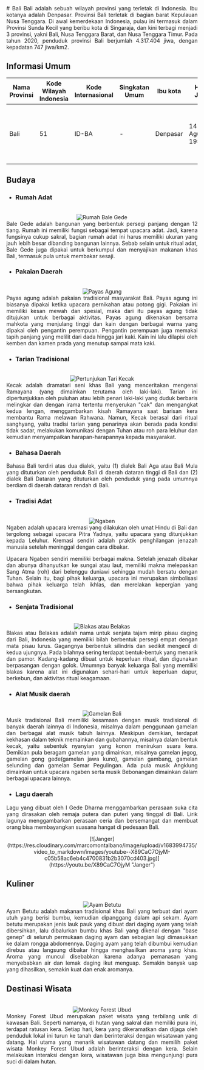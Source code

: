 <div align="justify">
   # Bali
   Bali adalah sebuah wilayah provinsi yang terletak di Indonesia. Ibu kotanya adalah Denpasar. Provinsi Bali terletak di bagian barat Kepulauan Nusa Tenggara. Di awal kemerdekaan Indonesia, pulau ini termasuk dalam Provinsi Sunda Kecil yang beribu kota di Singaraja, dan kini terbagi menjadi 3 provinsi, yakni Bali, Nusa Tenggara Barat, dan Nusa Tenggara Timur. Pada tahun 2020, penduduk provinsi Bali berjumlah 4.317.404 jiwa, dengan kepadatan 747 jiwa/km2.

   ## Informasi Umum
   | Nama Provinsi | Kode Wilayah Indonesia | Kode Internasional | Singkatan Umum |      Ibu kota    |         Hari Jadi        | Lambang                                                              |
   |---------------|------------------------|--------------------|----------------|------------------|--------------------------|----------------------------------------------------------------------|
   |     Bali      |           51           |       ID-BA        |        -       |      Denpasar    |    14 Agustus 1958       | <div align="center"><img alt="Lambang" width="150" src="https://upload.wikimedia.org/wikipedia/commons/thumb/1/10/Coat_of_arms_of_Bali.svg/759px-Coat_of_arms_of_Bali.svg.png"/></div> |

   ## Budaya

   - ### Rumah Adat
   <br/>
   <div align="center"><img alt="Rumah Bale Gede" src="https://cdn-cms.pgimgs.com/static/2019/10/5.-Bale-Gede.jpg"/></div>
   Bale Gede adalah bangunan yang berbentuk persegi panjang dengan 12 tiang. Rumah ini memiliki fungsi sebagai tempat upacara adat. Jadi, karena fungsinya cukup sakral, bagian rumah adat ini harus memiliki ukuran yang jauh lebih besar dibanding bangunan lainnya. Sebab selain untuk ritual adat, Bale Gede juga dipakai untuk berkumpul dan menyajikan makanan khas Bali, termasuk pula untuk membakar sesaji.
   
   - ### Pakaian Daerah
   <br/>
   <div align="center"><img alt="Payas Agung" src="https://student-activity.binus.ac.id/himdkv/wp-content/uploads/sites/11/2021/10/6.png"/></div>
   Payas agung adalah pakaian tradisional masyarakat Bali. Payas agung ini biasanya dipakai ketika upacara pernikahan atau potong gigi. Pakaian ini memiliki kesan mewah dan spesial, maka dari itu payas agung tidak ditujukan untuk berbagai aktivitas. Payas agung dikenakan bersama mahkota yang menjulang tinggi dan kain dengan berbagai warna yang dipakai oleh pengantin perempuan. Pengantin perempuan juga memakai tapih panjang yang melilit dari dada hingga jari kaki. Kain ini lalu dilapisi oleh kemben dan kamen prada yang menutup sampai mata kaki.
   
   - ### Tarian Tradisional
   <br/>
   <div align="center"><img alt="Pertunjukan Tari Kecak" src="https://upload.wikimedia.org/wikipedia/commons/thumb/b/b6/Kecak_Uluwatu_Covid19.jpg/1200px-Kecak_Uluwatu_Covid19.jpg"/></div>
   Kecak adalah dramatari seni khas Bali yang menceritakan mengenai Ramayana (yang dimainkan terutama oleh laki-laki). Tarian ini dipertunjukkan oleh puluhan atau lebih penari laki-laki yang duduk berbaris melingkar dan dengan irama tertentu menyerukan "cak" dan mengangkat kedua lengan, menggambarkan kisah Ramayana saat barisan kera membantu Rama melawan Rahwana. Namun, Kecak berasal dari ritual sanghyang, yaitu tradisi tarian yang penarinya akan berada pada kondisi tidak sadar, melakukan komunikasi dengan Tuhan atau roh para leluhur dan kemudian menyampaikan harapan-harapannya kepada masyarakat.
   
   - ### Bahasa Daerah
   Bahasa Bali terdiri atas dua dialek, yaitu (1) dialek Bali Aga atau Bali Mula yang dituturkan oleh penduduk Bali di daerah dataran tinggi di Bali dan (2) dialek Bali Dataran yang dituturkan oleh penduduk yang pada umumnya berdiam di daerah dataran rendah di Bali.

   - ### Tradisi Adat
   <br/>
   <div align="center"><img alt="Ngaben   " src="https://datulomboktour.com/wp-content/uploads/2020/02/upacara-ngaben1.jpg"/></div>
   Ngaben adalah upacara kremasi yang dilakukan oleh umat Hindu di Bali dan tergolong sebagai upacara Pitra Yadnya, yaitu upacara yang ditunjukkan kepada Leluhur. Kremasi sendiri adalah praktik penghilangan jenazah manusia setelah meninggal dengan cara dibakar.
   
   Upacara Ngaben sendiri memiliki berbagai makna. Setelah jenazah dibakar dan abunya dihanyutkan ke sungai atau laut, memiliki makna melepaskan Sang Atma (roh) dari belenggu duniawi sehingga mudah bersatu dengan Tuhan. Selain itu, bagi pihak keluarga, upacara ini merupakan simbolisasi bahwa pihak keluarga telah ikhlas, dan merelakan kepergian yang bersangkutan. 
   - ### Senjata Tradisional
   <br/>
   <div align="center"><img alt="Blakas atau Belakas" src="https://upload.wikimedia.org/wikipedia/commons/thumb/0/04/COLLECTIE_TROPENMUSEUM_Ceremonieel_hakmes_met_zilverbeslagversiering_TMnr_1646-23.jpg/450px-COLLECTIE_TROPENMUSEUM_Ceremonieel_hakmes_met_zilverbeslagversiering_TMnr_1646-23.jpg"/></div>
   Blakas atau Belakas adalah nama untuk senjata tajam mirip pisau daging dari Bali, Indonesia yang memiliki bilah berbentuk persegi empat dengan mata pisau lurus. Gagangnya berbentuk silindris dan sedikit mengecil di kedua ujungnya. Pada bilahnya sering terdapat bentuk-bentuk yang menarik dan pamor. Kadang-kadang dibuat untuk keperluan ritual, dan digunakan berpasangan dengan golok. Umumnya banyak keluarga Bali yang memiliki blakas karena alat ini digunakan sehari-hari untuk keperluan dapur, berkebun, dan aktivitas ritual keagamaan.
   
   - ### Alat Musik daerah
   <br/>
   <div align="center"><img alt="Gamelan Bali" src="https://upload.wikimedia.org/wikipedia/commons/thumb/8/87/Gamelan_of_Bali_200507-1.jpg/1200px-Gamelan_of_Bali_200507-1.jpg"/></div>
   Musik tradisional Bali memiliki kesamaan dengan musik tradisional di banyak daerah lainnya di Indonesia, misalnya dalam penggunaan gamelan dan berbagai alat musik tabuh lainnya. Meskipun demikian, terdapat kekhasan dalam teknik memainkan dan gubahannya, misalnya dalam bentuk kecak, yaitu sebentuk nyanyian yang konon menirukan suara kera. Demikian pula beragam gamelan yang dimainkan, misalnya gamelan jegog, gamelan gong gede(gamelan jawa kuno), gamelan gambang, gamelan selunding dan gamelan Semar Pegulingan. Ada pula musik Angklung dimainkan untuk upacara ngaben serta musik Bebonangan dimainkan dalam berbagai upacara lainnya.
   
   - ### Lagu daerah
   Lagu yang dibuat oleh I Gede Dharna menggambarkan perasaan suka cita yang dirasakan oleh remaja putera dan puteri yang tinggal di Bali. Lirik lagunya menggambarkan perasaan ceria dan bersemangat dan membuat orang bisa membayangkan suasana hangat di pedesaan Bali.
   <br/>
   <div align="center">[![Janger](https://res.cloudinary.com/marcomontalbano/image/upload/v1683994735/video_to_markdown/images/youtube--X89CaC7OjyM-c05b58ac6eb4c4700831b2b3070cd403.jpg)](https://youtu.be/X89CaC7OjyM "Janger")</div>
   
   ## Kuliner
   <br/>
   <div align="center"><img alt="Ayam Betutu" src="https://upload.wikimedia.org/wikipedia/commons/thumb/f/f4/Ayam_Betutu.jpg/1200px-Ayam_Betutu.jpg"/></div>
   Ayam Betutu adalah makanan tradisional khas Bali yang terbuat dari ayam utuh yang berisi bumbu, kemudian dipanggang dalam api sekam. Ayam betutu merupakan jenis lauk pauk yang dibuat dari daging ayam yang telah dibersihkan, lalu dibalurkan bumbu khas Bali yang dikenal dengan "base genep" di seluruh permukaan daging ayam dan sebagian lagi dimasukkan ke dalam rongga abdomennya. Daging ayam yang telah dibumbui kemudian direbus atau langsung dibakar hingga menghasilkan aroma yang khas. Aroma yang muncul disebabkan karena adanya pemanasan yang menyebabkan air dan lemak daging ikut menguap. Semakin banyak uap yang dihasilkan, semakin kuat dan enak aromanya.

   ## Destinasi Wisata
   <br/>
   <div align="center"><img alt="Monkey Forest Ubud" src="https://monkeyforestubud.com/wp-content/uploads/2019/10/DSC_3828.jpg"/></div>
   Monkey Forest Ubud merupakan paket wisata yang terbilang unik di kawasan Bali. Seperti namanya, di hutan yang sakral dan memiliki pura ini, terdapat ratusan kera. Setiap hari, kera yang dikeramatkan dan dijaga oleh penduduk lokal ini turun ke tanah dan berinteraksi dengan wisatawan yang datang. Hal utama yang menarik wisatawan datang dan memilih paket wisata Monkey Forest Ubud adalah berinteraksi dengan kera. Selain melakukan interaksi dengan kera, wisatawan juga bisa mengunjungi pura suci di dalam hutan.
</div>